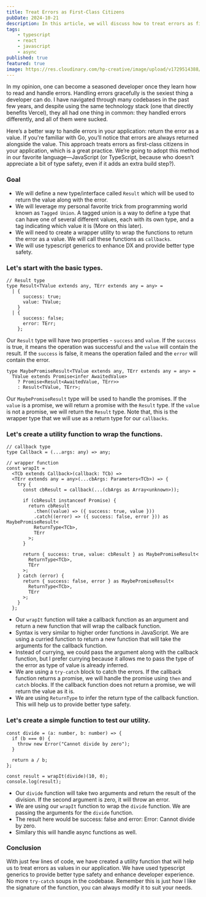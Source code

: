 ```yaml
---
title: Treat Errors as First-Class Citizens
pubDate: 2024-10-21
description: In this article, we will discuss how to treat errors as first-class citizens in your application. We will explore how to handle errors gracefully and provide a better developer experience.
tags:
    - typescript
    - react
    - javascript
    - async
published: true
featured: true
image: https://res.cloudinary.com/hp-creative/image/upload/v1729514388/Image_from_imgsrc_3.png
---
```


In my opinion, one can become a seasoned developer once they learn how to read and handle errors. Handling errors gracefully is the sexiest thing a developer can do. I have navigated through many codebases in the past few years, and despite using the same technology stack (one that directly benefits Vercel), they all had one thing in common: they handled errors differently, and all of them were sucked.

Here’s a better way to handle errors in your application: return the error as a value. If you're familiar with Go, you’ll notice that errors are always returned alongside the value. This approach treats errors as first-class citizens in your application, which is a great practice. We’re going to adopt this method in our favorite language—JavaScript (or TypeScript, because who doesn’t appreciate a bit of type safety, even if it adds an extra build step?).

### Goal
- We will define a new type/interface called `Result` which will be used to return the value along with the error.
- We will leverage my personal favorite trick from programming world known as `Tagged Union`. A tagged union is a way to define a type that can have one of several different values, each with its own type, and a tag indicating which value it is (More on this later).
- We will need to create a wrapper utility to wrap the functions to return the error as a value. We will call these functions as `callbacks`.
- We will use typescript generics to enhance DX and provide better type safety.

### Let's start with the basic types.
```tsx
// Result type
type Result<TValue extends any, TErr extends any = any> =
  | {
      success: true;
      value: TValue;
    }
  | {
      success: false;
      error: TErr;
    };
```
Our `Result` type will have two properties - `success` and `value`. If the `success` is true, it means the operation was successful and the `value` will contain the result. If the `success` is false, it means the operation failed and the `error` will contain the error.

```tsx
type MaybePromiseResult<TValue extends any, TErr extends any = any> =
  TValue extends Promise<infer AwaitedValue>
    ? Promise<Result<AwaitedValue, TErr>>
    : Result<TValue, TErr>;
```
Our `MaybePromiseResult` type will be used to handle the promises. If the `value` is a promise, we will return a promise with the `Result` type. If the `value` is not a promise, we will return the `Result` type. Note that, this is the wrapper type that we will use as a return type for our `callbacks`.

### Let's create a utility function to wrap the functions.
```tsx
// callback type
type Callback = (...args: any) => any;

// wrapper function
const wrapIt =
  <TCb extends Callback>(callback: TCb) =>
  <TErr extends any = any>(...cbArgs: Parameters<TCb>) => {
    try {
      const cbResult = callback(...(cbArgs as Array<unknown>));

      if (cbResult instanceof Promise) {
        return cbResult
          .then((value) => ({ success: true, value }))
          .catch((error) => ({ success: false, error })) as MaybePromiseResult<
          ReturnType<TCb>,
          TErr
        >;
      }

      return { success: true, value: cbResult } as MaybePromiseResult<
        ReturnType<TCb>,
        TErr
      >;
    } catch (error) {
      return { success: false, error } as MaybePromiseResult<
        ReturnType<TCb>,
        TErr
      >;
    }
  };

```

- Our `wrapIt` function will take a callback function as an argument and return a new function that will wrap the callback function.
- Syntax is very similar to higher order functions in JavaScript. We are using a curried function to return a new function that will take the arguments for the callback function.
- Instead of currying, we could pass the argument along with the callback function, but I prefer currying because it allows me to pass the type of the error as type of value is already inferred.
- We are using a `try-catch` block to catch the errors. If the callback function returns a promise, we will handle the promise using `then` and `catch` blocks. If the callback function does not return a promise, we will return the value as it is.
- We are using `ReturnType` to infer the return type of the callback function. This will help us to provide better type safety.

### Let's create a simple function to test our utility.
```tsx
const divide = (a: number, b: number) => {
  if (b === 0) {
    throw new Error("Cannot divide by zero");
  }

  return a / b;
};

const result = wrapIt(divide)(10, 0);
console.log(result);
```

- Our `divide` function will take two arguments and return the result of the division. If the second argument is zero, it will throw an error.
- We are using our `wrapIt` function to wrap the `divide` function. We are passing the arguments for the `divide` function.
- The result here would be success: false and error: Error: Cannot divide by zero.
- Similary this will handle async functions as well.

### Conclusion
With just few lines of code, we have created a utility function that will help us to treat errors as values in our application. We have used typescript generics to provide better type safety and enhance developer experience. No more `try-catch` soups in the codebase. Remember this is just how I like the signature of the function, you can always modify it to suit your needs.
